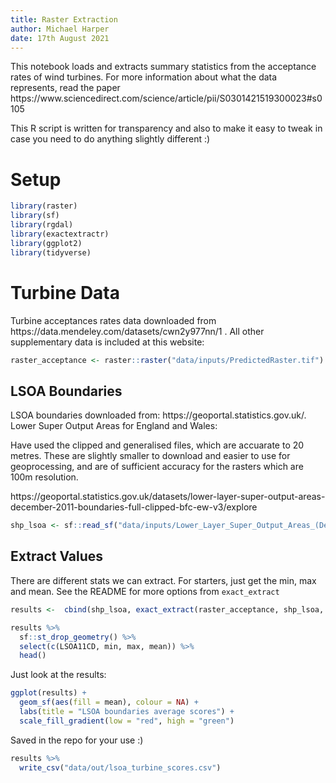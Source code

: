 ```yaml
---
title: Raster Extraction
author: Michael Harper
date: 17th August 2021
---
```


This notebook loads and extracts summary statistics from the acceptance rates of wind turbines. For more information about what the data represents, read the paper https://www.sciencedirect.com/science/article/pii/S0301421519300023#s0105

This R script is written for transparency and also to make it easy to tweak in case you need to do anything slightly different :)

# Setup

```r
library(raster)
library(sf)
library(rgdal)
library(exactextractr)
library(ggplot2)
library(tidyverse)
```

# Turbine Data

Turbine acceptances rates data downloaded from https://data.mendeley.com/datasets/cwn2y977nn/1 . All other supplementary data is included at this website:

```r
raster_acceptance <- raster::raster("data/inputs/PredictedRaster.tif")
```

## LSOA Boundaries

LSOA boundaries downloaded from: https://geoportal.statistics.gov.uk/. Lower Super Output Areas for England and Wales:

Have used the clipped and generalised files, which are accuarate to 20 metres. These are slightly smaller to download and easier to use for geoprocessing, and are of sufficient accuracy for the rasters which are 100m resolution. 

https://geoportal.statistics.gov.uk/datasets/lower-layer-super-output-areas-december-2011-boundaries-full-clipped-bfc-ew-v3/explore

```r
shp_lsoa <- sf::read_sf("data/inputs/Lower_Layer_Super_Output_Areas_(December_2011)_Boundaries_Generalised_Clipped_(BGC)_EW_V3.shp")
```

## Extract Values
There are different stats we can extract. For starters, just get the min, max and mean. See the README for more options from `exact_extract`

```r
results <-  cbind(shp_lsoa, exact_extract(raster_acceptance, shp_lsoa, c('min', 'max', 'mean'), progress = FALSE))

results %>%
  sf::st_drop_geometry() %>%
  select(c(LSOA11CD, min, max, mean)) %>%
  head()
```
Just look at the results:

```r
ggplot(results) +
  geom_sf(aes(fill = mean), colour = NA) +
  labs(title = "LSOA boundaries average scores") +
  scale_fill_gradient(low = "red", high = "green")
```

Saved in the repo for your use :)

```r
results %>%
  write_csv("data/out/lsoa_turbine_scores.csv")
```



